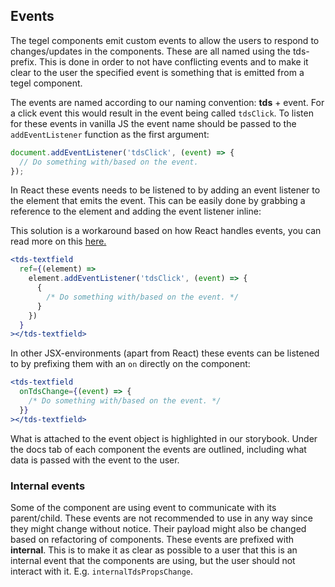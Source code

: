 
<Meta title="Intro/Events" />

## Events

The tegel components emit custom events to allow the users to respond to changes/updates in the components. These are all named using the
tds-prefix. This is done in order to not have conflicting events and to make it clear to the user the specified event is something that is emitted
from a tegel component.

The events are named according to our naming convention: **tds** + event.
For a click event this would result in the event being called `tdsClick`. To listen for these events in vanilla JS the event name
should be passed to the `addEventListener` function as the first argument:

```javascript
document.addEventListener('tdsClick', (event) => {
  // Do something with/based on the event.
});
```

In React these events needs to be listened to by adding an event listener to the element that emits the event. This can be easily done by
grabbing a reference to the element and adding the event listener inline:

This solution is a workaround based on how React handles events, you can read more on this [here.](https://reactjs.org/docs/events.html)

```jsx
<tds-textfield
  ref={(element) =>
    element.addEventListener('tdsClick', (event) => {
      {
        /* Do something with/based on the event. */
      }
    })
  }
></tds-textfield>
```

In other JSX-environments (apart from React) these events can be listened to by prefixing them with an `on` directly on the component:

```jsx
<tds-textfield
  onTdsChange={(event) => {
    /* Do something with/based on the event. */
  }}
></tds-textfield>
```

What is attached to the event object is highlighted in our storybook. Under the docs tab of each component the events are outlined,
including what data is passed with the event to the user.

### Internal events

Some of the component are using event to communicate with its parent/child. These events are not recommended to use in any way since
they might change without notice. Their payload might also be changed based on refactoring of components. These events are prefixed
with **internal**. This is to make it as clear as possible to a user that this is an internal event that the components are using,
but the user should not interact with it. E.g. `internalTdsPropsChange`.
